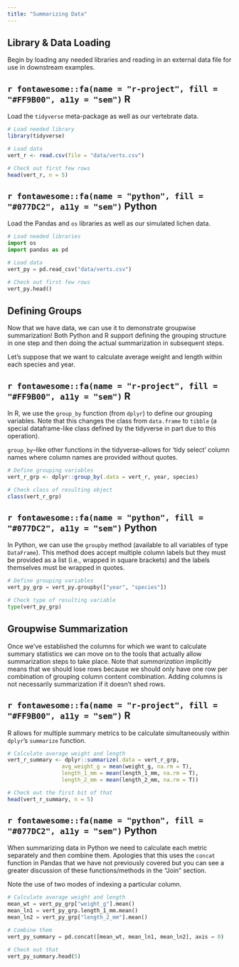 ```yaml
---
title: "Summarizing Data"
---
```


## Library & Data Loading

Begin by loading any needed libraries and reading in an external data file for use in downstream examples.

:::panel-tabset
## `r fontawesome::fa(name = "r-project", fill = "#FF9B00", a11y = "sem")` R

Load the `tidyverse` meta-package as well as our vertebrate data.

```r
# Load needed library
library(tidyverse)

# Load data
vert_r <- read.csv(file = "data/verts.csv")

# Check out first few rows
head(vert_r, n = 5)
```

## `r fontawesome::fa(name = "python", fill = "#077DC2", a11y = "sem")` Python

Load the Pandas and `os` libraries as well as our simulated lichen data.

```python
# Load needed libraries
import os
import pandas as pd

# Load data
vert_py = pd.read_csv("data/verts.csv")

# Check out first few rows
vert_py.head()
```
:::

## Defining Groups

Now that we have data, we can use it to demonstrate groupwise summarization! Both Python and R support defining the grouping structure in one step and then doing the actual summarization in subsequent steps.

Let's suppose that we want to calculate average weight and length within each species and year.

:::panel-tabset
## `r fontawesome::fa(name = "r-project", fill = "#FF9B00", a11y = "sem")` R

In R, we use the `group_by` function (from `dplyr`) to define our grouping variables. Note that this changes the class from `data.frame` to `tibble` (a special dataframe-like class defined by the tidyverse in part due to this operation).

`group_by`--like other functions in the tidyverse--allows for 'tidy select' column names where column names are provided without quotes.

```r
# Define grouping variables
vert_r_grp <- dplyr::group_by(.data = vert_r, year, species)

# Check class of resulting object
class(vert_r_grp)
```

## `r fontawesome::fa(name = "python", fill = "#077DC2", a11y = "sem")` Python

In Python, we can use the `groupby` method (available to all variables of type `DataFrame`). This method does accept multiple column labels but they must be provided as a list (i.e., wrapped in square brackets) and the labels themselves must be wrapped in quotes.

```python
# Define grouping variables
vert_py_grp = vert_py.groupby(["year", "species"])

# Check type of resulting variable
type(vert_py_grp)
```
:::

## Groupwise Summarization

Once we've established the columns for which we want to calculate summary statistics we can move on to the tools that actually allow summarization steps to take place. Note that _summarization_ implicitly means that we should lose rows because we should only have one row per combination of grouping column content combination. Adding columns is not necessarily summarization if it doesn't shed rows.

:::panel-tabset
## `r fontawesome::fa(name = "r-project", fill = "#FF9B00", a11y = "sem")` R

R allows for multiple summary metrics to be calculate simultaneously within `dplyr`'s `summarize` function.

```r
# Calculate average weight and length
vert_r_summary <- dplyr::summarize(.data = vert_r_grp,
                 avg_weight_g = mean(weight_g, na.rm = T),
                 length_1_mm = mean(length_1_mm, na.rm = T),
                 length_2_mm = mean(length_2_mm, na.rm = T))

# Check out the first bit of that
head(vert_r_summary, n = 5)
```

## `r fontawesome::fa(name = "python", fill = "#077DC2", a11y = "sem")` Python

When summarizing data in Python we need to calculate each metric separately and then combine them. Apologies that this uses the `concat` function in Pandas that we have not previously covered but you can see a greater discussion of these functions/methods in the "Join" section.

Note the use of two modes of indexing a particular column.

```python
# Calculate average weight and length
mean_wt = vert_py_grp["weight_g"].mean()
mean_ln1 = vert_py_grp.length_1_mm.mean()
mean_ln2 = vert_py_grp["length_2_mm"].mean()

# Combine them
vert_py_summary = pd.concat([mean_wt, mean_ln1, mean_ln2], axis = 0)

# Check out that
vert_py_summary.head(5)
```
:::
